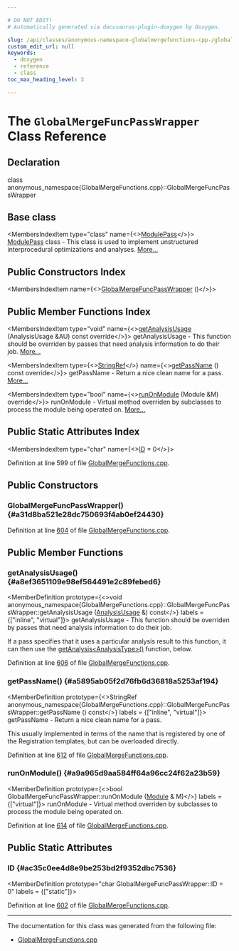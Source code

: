 ```yaml
---

# DO NOT EDIT!
# Automatically generated via docusaurus-plugin-doxygen by Doxygen.

slug: /api/classes/anonymous-namespace-globalmergefunctions-cpp-/globalmergefuncpasswrapper
custom_edit_url: null
keywords:
  - doxygen
  - reference
  - class
toc_max_heading_level: 3

---
```





# The `GlobalMergeFuncPassWrapper` Class Reference

<DoxygenPage pluginConfig={pluginConfig}>



## Declaration

<CodeBlock>class anonymous_namespace{GlobalMergeFunctions.cpp}::GlobalMergeFuncPassWrapper</CodeBlock>

## Base class

<MembersIndex>

<MembersIndexItem
  type="class"
  name={<><a href="/docs/api/classes/llvm/modulepass">ModulePass</a></>}>
<a href="/docs/api/classes/llvm/modulepass">ModulePass</a> class - This class is used to implement unstructured interprocedural optimizations and analyses. <a href="/docs/api/classes/llvm/modulepass/#details">More...</a>
</MembersIndexItem>

</MembersIndex>

## Public Constructors Index

<MembersIndex>

<MembersIndexItem
  name={<><a href="#a31d8ba521e28dc750693f4ab0ef24430">GlobalMergeFuncPassWrapper</a> ()</>}>
</MembersIndexItem>

</MembersIndex>

## Public Member Functions Index

<MembersIndex>

<MembersIndexItem
  type="void"
  name={<><a href="#a8ef3651109e98ef564491e2c89febed6">getAnalysisUsage</a> (AnalysisUsage &amp;AU) const override</>}>
getAnalysisUsage - This function should be overriden by passes that need analysis information to do their job. <a href="#a8ef3651109e98ef564491e2c89febed6">More...</a>
</MembersIndexItem>

<MembersIndexItem
  type={<><a href="/docs/api/classes/llvm/stringref">StringRef</a></>}
  name={<><a href="#a5895ab05f2d76fb6d36818a5253af194">getPassName</a> () const override</>}>
getPassName - Return a nice clean name for a pass. <a href="#a5895ab05f2d76fb6d36818a5253af194">More...</a>
</MembersIndexItem>

<MembersIndexItem
  type="bool"
  name={<><a href="#a9a965d9aa584ff64a96cc24f62a23b59">runOnModule</a> (Module &amp;M) override</>}>
runOnModule - Virtual method overriden by subclasses to process the module being operated on. <a href="#a9a965d9aa584ff64a96cc24f62a23b59">More...</a>
</MembersIndexItem>

</MembersIndex>

## Public Static Attributes Index

<MembersIndex>

<MembersIndexItem
  type="char"
  name={<><a href="#ac35c0ee4d8e9be253bd2f9352dbc7536">ID</a> = 0</>}>
</MembersIndexItem>

</MembersIndex>


Definition at line 599 of file <a href="/docs/api/files/lib/lib/codegen/globalmergefunctions-cpp">GlobalMergeFunctions.cpp</a>.

<SectionDefinition>

## Public Constructors

### GlobalMergeFuncPassWrapper() {#a31d8ba521e28dc750693f4ab0ef24430}

<MemberDefinition
  prototype="GlobalMergeFuncPassWrapper::GlobalMergeFuncPassWrapper ()">

Definition at line <a href="/docs/api/files/lib/lib/codegen/globalmergefunctions-cpp/#l00604">604</a> of file <a href="/docs/api/files/lib/lib/codegen/globalmergefunctions-cpp">GlobalMergeFunctions.cpp</a>.
</MemberDefinition>

</SectionDefinition>

<SectionDefinition>

## Public Member Functions

### getAnalysisUsage() {#a8ef3651109e98ef564491e2c89febed6}

<MemberDefinition
  prototype={<>void anonymous&#95;namespace&#123;GlobalMergeFunctions.cpp&#125;::GlobalMergeFuncPassWrapper::getAnalysisUsage (<a href="/docs/api/classes/llvm/analysisusage">AnalysisUsage</a> &amp;) const</>}
  labels = {["inline", "virtual"]}>
getAnalysisUsage - This function should be overriden by passes that need analysis information to do their job.

If a pass specifies that it uses a particular analysis result to this function, it can then use the <a href="/docs/api/classes/llvm/pass/#a4863e5e463fb79955269fbf7fbf52b80">getAnalysis&lt;AnalysisType&gt;()</a> function, below.

Definition at line <a href="/docs/api/files/lib/lib/codegen/globalmergefunctions-cpp/#l00606">606</a> of file <a href="/docs/api/files/lib/lib/codegen/globalmergefunctions-cpp">GlobalMergeFunctions.cpp</a>.
</MemberDefinition>

### getPassName() {#a5895ab05f2d76fb6d36818a5253af194}

<MemberDefinition
  prototype={<>StringRef anonymous&#95;namespace&#123;GlobalMergeFunctions.cpp&#125;::GlobalMergeFuncPassWrapper::getPassName () const</>}
  labels = {["inline", "virtual"]}>
getPassName - Return a nice clean name for a pass.

This usually implemented in terms of the name that is registered by one of the Registration templates, but can be overloaded directly.

Definition at line <a href="/docs/api/files/lib/lib/codegen/globalmergefunctions-cpp/#l00612">612</a> of file <a href="/docs/api/files/lib/lib/codegen/globalmergefunctions-cpp">GlobalMergeFunctions.cpp</a>.
</MemberDefinition>

### runOnModule() {#a9a965d9aa584ff64a96cc24f62a23b59}

<MemberDefinition
  prototype={<>bool GlobalMergeFuncPassWrapper::runOnModule (<a href="/docs/api/classes/llvm/module">Module</a> &amp; M)</>}
  labels = {["virtual"]}>
runOnModule - Virtual method overriden by subclasses to process the module being operated on.

Definition at line <a href="/docs/api/files/lib/lib/codegen/globalmergefunctions-cpp/#l00614">614</a> of file <a href="/docs/api/files/lib/lib/codegen/globalmergefunctions-cpp">GlobalMergeFunctions.cpp</a>.
</MemberDefinition>

</SectionDefinition>

<SectionDefinition>

## Public Static Attributes

### ID {#ac35c0ee4d8e9be253bd2f9352dbc7536}

<MemberDefinition
  prototype="char GlobalMergeFuncPassWrapper::ID = 0"
  labels = {["static"]}>

Definition at line <a href="/docs/api/files/lib/lib/codegen/globalmergefunctions-cpp/#l00602">602</a> of file <a href="/docs/api/files/lib/lib/codegen/globalmergefunctions-cpp">GlobalMergeFunctions.cpp</a>.
</MemberDefinition>

</SectionDefinition>

<hr/>

The documentation for this class was generated from the following file:

<ul>
<li><a href="/docs/api/files/lib/lib/codegen/globalmergefunctions-cpp">GlobalMergeFunctions.cpp</a></li>
</ul>

</DoxygenPage>
